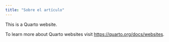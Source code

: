 ```yaml
---
title: "Sobre el artículo"
---
```


This is a Quarto website.

To learn more about Quarto websites visit <https://quarto.org/docs/websites>.
